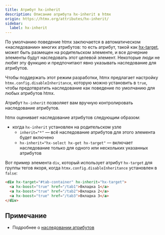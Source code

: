 ```yaml
---
title: Атрибут hx-inherit
description: Описание атрибута hx-inherit в htmx
origin: https://htmx.org/attributes/hx-inherit/
sidebar:
  label: hx-inherit
---
```


По умолчанию поведение htmx заключается в автоматическом «наследовании» многих атрибутов: то есть атрибут, такой как [hx-target](/attributes/hx-target/), может быть размещен на родительском элементе, и все дочерние элементы будут наследовать этот целевой элемент. Некоторые люди не любят эту функцию и предпочитают явно указывать наследование для атрибутов.

Чтобы поддержать этот режим разработки, htmx предлагает настройку `htmx.config.disableInheritance`, которую можно установить в `true`, чтобы предотвратить наследование как поведение по умолчанию для любых атрибутов htmx.

Атрибут `hx-inherit` позволяет вам вручную контролировать наследование атрибутов.

htmx оценивает наследование атрибутов следующим образом:

* когда `hx-inherit` установлен на родительском узле
  * `inherit="*"` — всё наследование атрибутов для этого элемента будет включено
  * `hx-inherit="hx-select hx-get hx-target"` — включает наследование только для одного или нескольких указанных атрибутов

Вот пример элемента `div`, который использует атрибут `hx-target` для группы тегов якоря, когда `htmx.config.disableInheritance` установлен в `false`:

```html
<div hx-target="#tab-container" hx-inherit="hx-target">
  <a hx-boost="true" href="/tab1">Вкладка 1</a>
  <a hx-boost="true" href="/tab2">Вкладка 2</a>
  <a hx-boost="true" href="/tab3">Вкладка 3</a>
</div>
```

## Примечание

* Подробнее о [наследовании атрибутов](https://htmx.org/docs/#inheritance)
